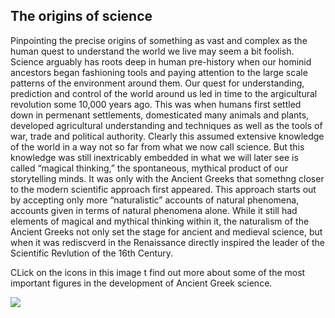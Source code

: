 ## The origins of science {#origins}

Pinpointing the precise origins of something as vast and complex as the human quest to understand the world we live may seem a bit foolish. Science arguably has roots deep in human pre-history when our hominid ancestors began fashioning tools and paying attention to the large scale patterns of the environment around them. Our quest for understanding, prediction and control of the world around us led in time to the argicultural revolution some 10,000 years ago. This was when humans first settled down in permenant settlements, domesticated many animals and plants, developed agricultural understanding and techniques as well as the tools of war, trade and political authority. Clearly this assumed extensive knowledge of the world in a way not so far from what we now call science. But this knowledge was still inextricably embedded in what we will later see is called "magical thinking," the spontaneous, mythical product of our storytelling minds. It was only with the Ancient Greeks that somethng closer to the modern scientific approach first appeared. This approach starts out by accepting only more "naturalistic" accounts of natural phenomena, accounts given in terms of natural phenomena alone. While it still had elements of magical and mythical thinking within it, the naturalism of the Ancient Greeks not only set the stage for ancient and medieval science, but when it was rediscverd in the Renaissance directly inspired the leader of the Scientific Revlution of the 16th Century.

CLick on the icons in this image t find out more about some of the most important figures in the development of Ancient Greek science.

:::{.centerpic  data-latex=""}

<img style="max-width:100%" src="//cdn.thinglink.me/api/image/783320788009746434/1024/10/scaletowidth#tl-783320788009746434;" class="alwaysThinglink"/><script async charset="utf-8" src="//cdn.thinglink.me/jse/embed.js"></script>

:::